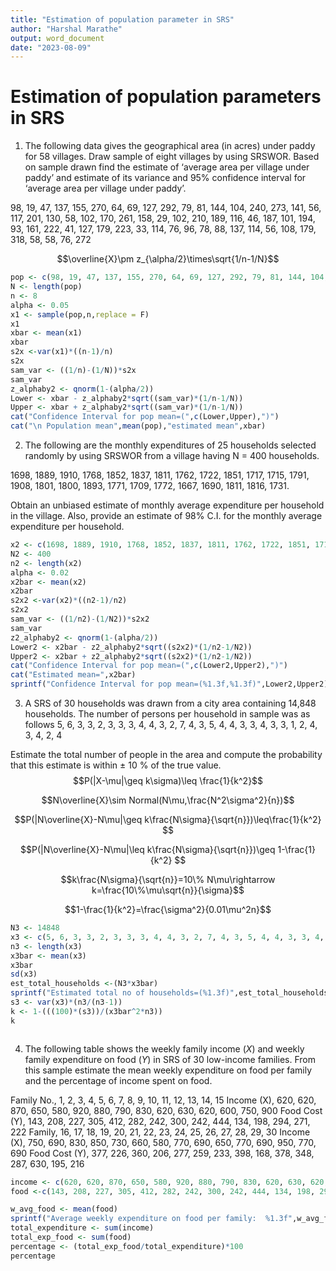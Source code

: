 ```yaml
---
title: "Estimation of population parameter in SRS"
author: "Harshal Marathe"
output: word_document
date: "2023-08-09"
---
```



# Estimation of population parameters in SRS

1. The following data gives the geographical area (in acres) under paddy for 58 villages. Draw sample of eight villages by using SRSWOR. Based on sample drawn find the estimate of 'average area per village under paddy' and estimate of its variance and 95\% confidence interval for 'average area per village under paddy'.

98, 19, 47, 137, 155, 270, 64, 69, 127, 292, 79, 81, 144, 104, 240, 273, 141, 56, 117, 201, 130, 58, 102, 170, 261, 158, 29, 102, 210, 189, 116, 46, 187, 101, 194, 93, 161, 222, 41, 127, 179, 223, 33, 114, 76, 96, 78, 88, 137, 114, 56, 108, 179, 318, 58, 58, 76, 272

$$\overline{X}\pm z_{\alpha/2}\times\sqrt{1/n-1/N}$$


```r
pop <- c(98, 19, 47, 137, 155, 270, 64, 69, 127, 292, 79, 81, 144, 104, 240, 273, 141, 56, 117, 201, 130, 58, 102, 170, 261, 158, 29, 102, 210, 189, 116, 46, 187, 101, 194, 93, 161, 222, 41, 127, 179, 223, 33, 114, 76, 96, 78, 88, 137, 114, 56, 108, 179, 318, 58, 58, 76, 272)
N <- length(pop)
n <- 8
alpha <- 0.05
x1 <- sample(pop,n,replace = F)
x1
xbar <- mean(x1)
xbar
s2x <-var(x1)*((n-1)/n)
s2x
sam_var <- ((1/n)-(1/N))*s2x
sam_var
z_alphaby2 <- qnorm(1-(alpha/2))
Lower <- xbar - z_alphaby2*sqrt((sam_var)*(1/n-1/N))
Upper <- xbar + z_alphaby2*sqrt((sam_var)*(1/n-1/N))
cat("Confidence Interval for pop mean=(",c(Lower,Upper),")")
cat("\n Population mean",mean(pop),"estimated mean",xbar)
```

2. The following are the monthly expenditures of 25 households selected
randomly by using
SRSWOR from a village having N = 400 households.

1698, 1889, 1910, 1768, 1852, 1837, 1811, 1762, 1722, 1851, 1717, 1715, 1791, 1908, 1801, 1800, 1893, 1771, 1709, 1772, 1667, 1690, 1811, 1816, 1731.

Obtain an unbiased estimate of monthly average expenditure per household in the village. Also, provide an estimate of 98\% C.I. for the monthly
average expenditure per household.

```r
x2 <- c(1698, 1889, 1910, 1768, 1852, 1837, 1811, 1762, 1722, 1851, 1717, 1715, 1791, 1908, 1801, 1800, 1893, 1771, 1709, 1772, 1667, 1690, 1811, 1816, 1731)
N2 <- 400
n2 <- length(x2)
alpha <- 0.02
x2bar <- mean(x2)
x2bar
s2x2 <-var(x2)*((n2-1)/n2)
s2x2
sam_var <- ((1/n2)-(1/N2))*s2x2
sam_var
z2_alphaby2 <- qnorm(1-(alpha/2))
Lower2 <- x2bar - z2_alphaby2*sqrt((s2x2)*(1/n2-1/N2))
Upper2 <- x2bar + z2_alphaby2*sqrt((s2x2)*(1/n2-1/N2))
cat("Confidence Interval for pop mean=(",c(Lower2,Upper2),")")
cat("Estimated mean=",x2bar)
sprintf("Confidence Interval for pop mean=(%1.3f,%1.3f)",Lower2,Upper2)
```

3. A SRS of 30 households was drawn from a city area containing 14,848 households. The number of persons per household in sample was as follows
5, 6, 3, 3, 2, 3, 3, 3, 4, 4, 3, 2, 7, 4, 3, 5, 4, 4, 3, 3, 4, 3, 3, 1, 2, 4, 3, 4, 2, 4

Estimate the total number of people in the area and compute the probability that this estimate is within $\pm$ 10 \% of the true value.
$$P(|X-\mu|\geq k\sigma)\leq \frac{1}{k^2}$$


$$N\overline{X}\sim Normal(N\mu,\frac{N^2\sigma^2}{n})$$

$$P(|N\overline{X}-N\mu|\geq k\frac{N\sigma}{\sqrt{n}})\leq\frac{1}{k^2} $$

$$P(|N\overline{X}-N\mu|\leq k\frac{N\sigma}{\sqrt{n}})\geq 1-\frac{1}{k^2} $$

$$k\frac{N\sigma}{\sqrt{n}}=10\% N\mu\rightarrow k=\frac{10\%\mu\sqrt{n}}{\sigma}$$


$$1-\frac{1}{k^2}=\frac{\sigma^2}{0.01\mu^2n}$$

```r
N3 <- 14848
x3 <- c(5, 6, 3, 3, 2, 3, 3, 3, 4, 4, 3, 2, 7, 4, 3, 5, 4, 4, 3, 3, 4, 3, 3, 1, 2, 4, 3, 4, 2, 4)
n3 <- length(x3)
x3bar <- mean(x3)
x3bar
sd(x3)
est_total_households <-(N3*x3bar)
sprintf("Estimated total no of households=(%1.3f)",est_total_households)
s3 <- var(x3)*(n3/(n3-1))
k <- 1-(((100)*(s3))/(x3bar^2*n3))
k



```

4. The following table shows the weekly family income
$(X)$ and weekly family expenditure on food $(Y)$ in SRS of 30 low-income families. From this sample estimate the mean weekly expenditure on food per family and the percentage of income spent on food.

 Family No., 1, 2, 3, 4, 5, 6, 7, 8, 9, 10, 11, 12, 13, 14, 15 
 Income (X), 620, 620, 870, 650, 580, 920, 880, 790, 830, 620, 630, 620, 600, 750, 900 
 Food Cost (Y), 143, 208, 227, 305, 412, 282, 242, 300, 242, 444, 134, 198, 294, 271, 222
 Family, 16, 17, 18, 19, 20, 21, 22, 23, 24, 25, 26, 27, 28, 29, 30 
 Income (X), 750, 690, 830, 850, 730, 660, 580, 770, 690, 650, 770, 690, 950, 770, 690 
 Food Cost (Y), 377, 226, 360, 206, 277, 259, 233, 398, 168, 378, 348, 287, 630, 195, 216 


```r
income <- c(620, 620, 870, 650, 580, 920, 880, 790, 830, 620, 630, 620, 600, 750, 900,750, 690, 830, 850, 730, 660, 580, 770, 690, 650, 770, 690, 950, 770, 690 )
food <-c(143, 208, 227, 305, 412, 282, 242, 300, 242, 444, 134, 198, 294, 271, 222,377, 226, 360, 206, 277, 259, 233, 398, 168, 378, 348, 287, 630, 195, 216 )

w_avg_food <- mean(food)
sprintf("Average weekly expenditure on food per family:  %1.3f",w_avg_food)
total_expenditure <- sum(income)
total_exp_food <- sum(food)
percentage <- (total_exp_food/total_expenditure)*100
percentage
```